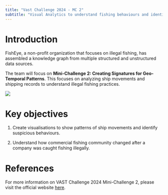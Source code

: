 ```yaml
---
title: "Vast Challenge 2024 - MC 2" 
subtitle: "Visual Analytics to understand fishing behaviours and identify signatures of illegal fishing" 
---
```


# Introduction

FishEye, a non-profit organization that focuses on illegal fishing, has assembled a knowledge graph from multiple structured and unstructured data sources.

The team will focus on **Mini-Challenge 2: Creating Signatures for Geo-Temporal Patterns**. This focuses on analyzing ship movements and shipping records to understand illegal fishing practices.

![](images/fredrik-ohlander-CbeApl8sxxw-unsplash.jpg)

# **Key objectives**

1.  Create visualisations to show patterns of ship movements and identify suspicious behaviours.

2.  Understand how commercial fishing community changed after a company was caught fishing illegally.

# References

For more information on VAST Challenge 2024 Mini-Challenge 2, please visit the official website [here](https://vast-challenge.github.io/2024/MC2.html).
